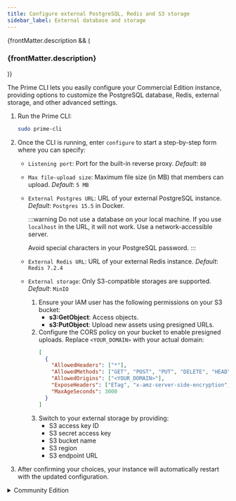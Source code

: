 ```yaml
---
title: Configure external PostgreSQL, Redis and S3 storage
sidebar_label: External database and storage
---
```


{frontMatter.description && (

<h3 className="description">{frontMatter.description}</h3>
)}

The Prime CLI lets you easily configure your Commercial Edition instance, providing
options to customize the PostgreSQL database, Redis, external storage, and other
advanced settings.

1.  Run the Prime CLI:

    ```bash
    sudo prime-cli
    ```

2.  Once the CLI is running, enter `configure` to start a step-by-step form where you can specify:
    - `Listening port`: Port for the built-in reverse proxy. _Default_: `80`
    - `Max file-upload size`: Maximum file size (in MB) that members can upload. _Default_: `5 MB`
    - `External Postgres URL`: URL of your external PostgreSQL instance. _Default_: `Postgres 15.5` in Docker.

      :::warning
      Do not use a database on your local machine. If you use `localhost` in the
      URL, it will not work. Use a network-accessible server.

      Avoid special characters in your PostgreSQL password.
      :::

    - `External Redis URL`: URL of your external Redis instance. _Default_: `Redis 7.2.4`
    - `External storage`: Only S3-compatible storages are supported. _Default_: `MinIO`
      1. Ensure your IAM user has the following permissions on your S3 bucket:
         - **s3:GetObject**: Access objects.
         - **s3:PutObject**: Upload new assets using presigned URLs.
      2. Configure the CORS policy on your bucket to enable presigned uploads.
         Replace `<YOUR_DOMAIN>` with your actual domain:
         ```json
         [
           {
             "AllowedHeaders": ["*"],
             "AllowedMethods": ["GET", "POST", "PUT", "DELETE", "HEAD"],
             "AllowedOrigins": ["<YOUR_DOMAIN>"],
             "ExposeHeaders": ["ETag", "x-amz-server-side-encryption", "x-amz-request-id", "x-amz-id-2"],
             "MaxAgeSeconds": 3000
           }
         ]
         ```
      3. Switch to your external storage by providing:
         - S3 access key ID
         - S3 secret access key
         - S3 bucket name
         - S3 region
         - S3 endpoint URL

3.  After confirming your choices, your instance will automatically restart with the updated configuration.

<details>
  <summary>Community Edition</summary>

To configure external Postgres, Redis, and S3 storage for the Plane Community
Edition, adjust the environment variables in `plane.env` as follows:

1. Open the `plane.env` file on your server.
2. In the **DB SETTINGS** section, update the variables to connect to your external Postgres instance:

   ```bash
   # DB SETTINGS
   PGHOST=your-external-postgres-host          # Hostname or IP address of your Postgres server.
   PGDATABASE=                                 # Leave blank when using external database.
   POSTGRES_USER=your-postgres-username        # Username for Postgres.
   POSTGRES_PASSWORD=your-postgres-password    # Password for the Postgres user.
   POSTGRES_DB=your-database-name              # Database Plane should connect to.
   POSTGRES_PORT=5432                          # Port for Postgres (usually 5432).
   PGDATA=/var/lib/postgresql/data             # No need to change for external Postgres.
   DATABASE_URL=                               # Leave empty if using the above variables. If using DATABASE_URL, leave others empty.
   ```

   :::warning
   Do not use a database on your local machine. If you use `localhost` in the
   URL, it will not work. Use a network-accessible server.

   Avoid special characters in your PostgreSQL password.
   :::

3. In the **REDIS SETTINGS** section, update the variables for your external Redis instance:
   ```bash
   # REDIS SETTINGS
   REDIS_HOST=your-external-redis-host         # Hostname or IP of the Redis server.
   REDIS_PORT=6379                             # Port for Redis (default 6379).
   REDIS_URL=                                  # Leave empty if using the above variables. If using REDIS_URL, leave others empty.
   ```
4. In the **DATA STORE SETTINGS** section, update the variables for any S3-compatible storage:
   ```bash
   # DATA STORE SETTINGS
   USE_MINIO=0                                 # Set to 0 for external S3, 1 for MinIO (default).
   AWS_REGION=your-s3-region                   # For AWS, set the region, e.g., "us-west-1".
   AWS_ACCESS_KEY_ID=your-s3-access-key        # Access key for S3.
   AWS_SECRET_ACCESS_KEY=your-s3-secret-key    # Secret key for S3.
   AWS_S3_ENDPOINT_URL=https://your-s3-endpoint # S3 API endpoint URL (e.g., "https://s3.amazonaws.com" for AWS).
   AWS_S3_BUCKET_NAME=your-s3-bucket-name      # S3 bucket name for Plane data.
   MINIO_ROOT_USER=                            # Leave blank for external S3.
   MINIO_ROOT_PASSWORD=                        # Leave blank for external S3.
   BUCKET_NAME=                                # Leave blank for external S3.
   FILE_SIZE_LIMIT=5242880                     # Max file upload size in bytes (5MB here).
   ```
5. Save your changes to `plane.env`.
6. Restart Plane services to apply the new settings using the `setup.sh` script.

</details>

